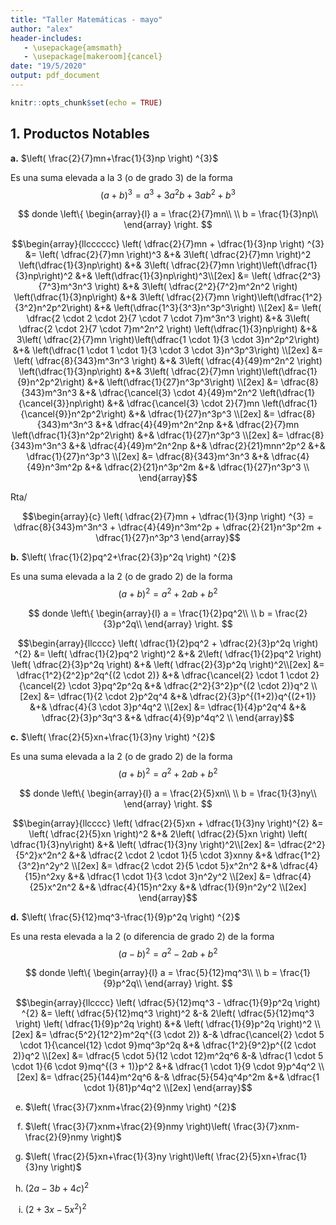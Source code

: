 ```yaml
---
title: "Taller Matemáticas - mayo"
author: "alex"
header-includes:
   - \usepackage{amsmath}
   - \usepackage[makeroom]{cancel}
date: "19/5/2020"
output: pdf_document
---
```


```r
knitr::opts_chunk$set(echo = TRUE)
```

## 1. Productos Notables


**a.**  $\left( \frac{2}{7}mn+\frac{1}{3}np \right) ^{3}$

\begin{center}
\textbf{\emph{Solución}}
\end{center}

Es una suma elevada a la 3 (o de grado 3) de la forma
$$\left( a + b \right) ^{3} = a^3 + 3a^2b + 3ab^2 + b^3$$


$$
donde \left\{
\begin{array}{l}
 a = \frac{2}{7}mn\\
 \\
 b = \frac{1}{3}np\\
\end{array}
\right.
$$

$$\begin{array}{llcccccc} \left( \dfrac{2}{7}mn + \dfrac{1}{3}np \right) ^{3} &= \left( \dfrac{2}{7}mn \right)^3 &+& 3\left( \dfrac{2}{7}mn \right)^2 \left(\dfrac{1}{3}np\right) &+& 3\left( \dfrac{2}{7}mn \right)\left(\dfrac{1}{3}np\right)^2 &+& \left(\dfrac{1}{3}np\right)^3\\[2ex]
&= \left( \dfrac{2^3}{7^3}m^3n^3 \right) &+& 3\left( \dfrac{2^2}{7^2}m^2n^2 \right) \left(\dfrac{1}{3}np\right) &+& 3\left( \dfrac{2}{7}mn \right)\left(\dfrac{1^2}{3^2}n^2p^2\right) &+& \left(\dfrac{1^3}{3^3}n^3p^3\right) \\[2ex]
&= \left( \dfrac{2 \cdot 2 \cdot 2}{7 \cdot 7 \cdot 7}m^3n^3 \right) &+& 3\left( \dfrac{2 \cdot 2}{7 \cdot 7}m^2n^2 \right) \left(\dfrac{1}{3}np\right) &+& 3\left( \dfrac{2}{7}mn \right)\left(\dfrac{1 \cdot 1}{3 \cdot 3}n^2p^2\right) &+& \left(\dfrac{1 \cdot 1 \cdot 1}{3 \cdot 3 \cdot 3}n^3p^3\right) \\[2ex]
&= \left( \dfrac{8}{343}m^3n^3 \right) &+& 3\left( \dfrac{4}{49}m^2n^2 \right) \left(\dfrac{1}{3}np\right) &+& 3\left( \dfrac{2}{7}mn \right)\left(\dfrac{1}{9}n^2p^2\right) &+& \left(\dfrac{1}{27}n^3p^3\right) \\[2ex]
&= \dfrac{8}{343}m^3n^3 &+& \dfrac{\cancel{3} \cdot 4}{49}m^2n^2 \left(\dfrac{1}{\cancel{3}}np\right) &+& \dfrac{\cancel{3} \cdot 2}{7}mn \left(\dfrac{1}{\cancel{9}}n^2p^2\right) &+& \dfrac{1}{27}n^3p^3 \\[2ex]
&= \dfrac{8}{343}m^3n^3 &+& \dfrac{4}{49}m^2n^2np &+& \dfrac{2}{7}mn \left(\dfrac{1}{3}n^2p^2\right) &+& \dfrac{1}{27}n^3p^3 \\[2ex]
&= \dfrac{8}{343}m^3n^3 &+& \dfrac{4}{49}m^2n^2np &+& \dfrac{2}{21}mnn^2p^2 &+& \dfrac{1}{27}n^3p^3 \\[2ex]
&= \dfrac{8}{343}m^3n^3 &+& \dfrac{4}{49}n^3m^2p &+& \dfrac{2}{21}n^3p^2m &+& \dfrac{1}{27}n^3p^3 \\
\end{array}$$

Rta/

$$\begin{array}{c} \left( \dfrac{2}{7}mn + \dfrac{1}{3}np \right) ^{3} = \dfrac{8}{343}m^3n^3 + \dfrac{4}{49}n^3m^2p + \dfrac{2}{21}n^3p^2m + \dfrac{1}{27}n^3p^3
\end{array}$$


**b.**  $\left( \frac{1}{2}pq^2+\frac{2}{3}p^2q \right) ^{2}$

\begin{center}
\textbf{\emph{Solución}}
\end{center}

Es una suma elevada a la 2 (o de grado 2) de la forma
$$\left( a + b \right) ^{2} = a^2 + 2ab + b^2$$


$$
donde \left\{
\begin{array}{l}
 a = \frac{1}{2}pq^2\\
 \\
 b = \frac{2}{3}p^2q\\
\end{array}
\right.
$$

$$\begin{array}{llcccc} \left( \dfrac{1}{2}pq^2 + \dfrac{2}{3}p^2q \right) ^{2} &= \left( \dfrac{1}{2}pq^2 \right)^2 &+& 2\left( \dfrac{1}{2}pq^2 \right) \left( \dfrac{2}{3}p^2q \right) &+& \left( \dfrac{2}{3}p^2q \right)^2\\[2ex]
&= \dfrac{1^2}{2^2}p^2q^{(2 \cdot 2)} &+& \dfrac{\cancel{2} \cdot 1 \cdot 2}{\cancel{2} \cdot 3}pq^2p^2q &+& \dfrac{2^2}{3^2}p^{(2 \cdot 2)}q^2 \\[2ex]
&= \dfrac{1}{2 \cdot 2}p^2q^4 &+& \dfrac{2}{3}p^{(1+2)}q^{(2+1)} &+& \dfrac{4}{3 \cdot 3}p^4q^2 \\[2ex]
&= \dfrac{1}{4}p^2q^4 &+& \dfrac{2}{3}p^3q^3 &+& \dfrac{4}{9}p^4q^2 \\
\end{array}$$

**c.**  $\left( \frac{2}{5}xn+\frac{1}{3}ny \right) ^{2}$

\begin{center}
\textbf{\emph{Solución}}
\end{center}

Es una suma elevada a la 2 (o de grado 2) de la forma
$$\left( a + b \right) ^{2} = a^2 + 2ab + b^2$$


$$
donde \left\{
\begin{array}{l}
 a = \frac{2}{5}xn\\
 \\
 b = \frac{1}{3}ny\\
\end{array}
\right.
$$

$$\begin{array}{llcccc} \left( \dfrac{2}{5}xn + \dfrac{1}{3}ny \right)^{2} &= \left( \dfrac{2}{5}xn \right)^2 &+& 2\left( \dfrac{2}{5}xn \right) \left( \dfrac{1}{3}ny\right) &+& \left( \dfrac{1}{3}ny \right)^2\\[2ex]
&= \dfrac{2^2}{5^2}x^2n^2 &+& \dfrac{2 \cdot 2 \cdot 1}{5 \cdot 3}xnny &+& \dfrac{1^2}{3^2}n^2y^2 \\[2ex]
&= \dfrac{2 \cdot 2}{5 \cdot 5}x^2n^2 &+& \dfrac{4}{15}n^2xy &+& \dfrac{1 \cdot 1}{3 \cdot 3}n^2y^2 \\[2ex]
&= \dfrac{4}{25}x^2n^2 &+& \dfrac{4}{15}n^2xy &+& \dfrac{1}{9}n^2y^2 \\[2ex]
\end{array}$$

**d.**  $\left( \frac{5}{12}mq^3-\frac{1}{9}p^2q \right) ^{2}$

\begin{center}
\textbf{\emph{Solución}}
\end{center}

Es una resta elevada a la 2 (o diferencia de grado 2) de la forma
$$\left( a-b \right) ^{2} = a^2 - 2ab + b^2$$


$$
donde \left\{
\begin{array}{l}
 a = \frac{5}{12}mq^3\\
 \\
 b = \frac{1}{9}p^2q\\
\end{array}
\right.
$$

$$\begin{array}{llcccc} \left( \dfrac{5}{12}mq^3 - \dfrac{1}{9}p^2q \right) ^{2} &= \left( \dfrac{5}{12}mq^3 \right)^2 &-& 2\left( \dfrac{5}{12}mq^3 \right) \left( \dfrac{1}{9}p^2q \right) &+& \left( \dfrac{1}{9}p^2q \right)^2 \\[2ex]
&= \dfrac{5^2}{12^2}m^2q^{(3 \cdot 2)} &-& \dfrac{\cancel{2} \cdot 5 \cdot 1}{\cancel{12} \cdot 9}mq^3p^2q &+& \dfrac{1^2}{9^2}p^{(2 \cdot 2)}q^2 \\[2ex]
&= \dfrac{5 \cdot 5}{12 \cdot 12}m^2q^6 &-& \dfrac{1 \cdot 5 \cdot 1}{6 \cdot 9}mq^{(3 + 1)}p^2 &+& \dfrac{1 \cdot 1}{9 \cdot 9}p^4q^2 \\[2ex]
&= \dfrac{25}{144}m^2q^6 &-& \dfrac{5}{54}q^4p^2m &+& \dfrac{1 \cdot 1}{81}p^4q^2 \\[2ex]
\end{array}$$

e.  $\left( \frac{3}{7}xnm+\frac{2}{9}nmy \right) ^{2}$

f.  $\left( \frac{3}{7}xnm+\frac{2}{9}nmy \right)\left( \frac{3}{7}xnm-\frac{2}{9}nmy \right)$

g.  $\left( \frac{2}{5}xn+\frac{1}{3}ny \right)\left( \frac{2}{5}xn+\frac{1}{3}ny \right)$

h.  $\left( 2a-3b+4c \right) ^{2}$

i.  $\left( 2+3x-5x^2 \right) ^{2}$
